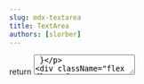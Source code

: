 ```yaml
---
slug: mdx-textarea
title: TextArea
authors: [slorber]
---
```



  return <TextArea />
}

<div className="flex flex-col gap-8 justify-center items-center">
  <DocsTemplate preview={<TextAreaPreview />}>
    ```jsx
    import { TextArea } from 'rewind-uikit';

    <TextArea />;
    ```

  </DocsTemplate>
  <div>
    | Prop     | Values              |
    | -------- | ------------------- |

  </div>
</div>
